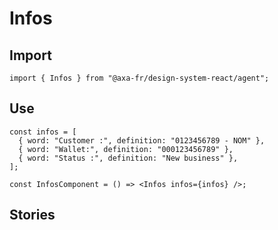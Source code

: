 

<Meta of={InfosStories} />

# Infos

## Import

```tsx
import { Infos } from "@axa-fr/design-system-react/agent";
```

## Use

```tsx
const infos = [
  { word: "Customer :", definition: "0123456789 - NOM" },
  { word: "Wallet:", definition: "000123456789" },
  { word: "Status :", definition: "New business" },
];

const InfosComponent = () => <Infos infos={infos} />;
```

## Stories

<Canvas of={InfosStories.Default} />
<Controls of={InfosStories.Default} />

